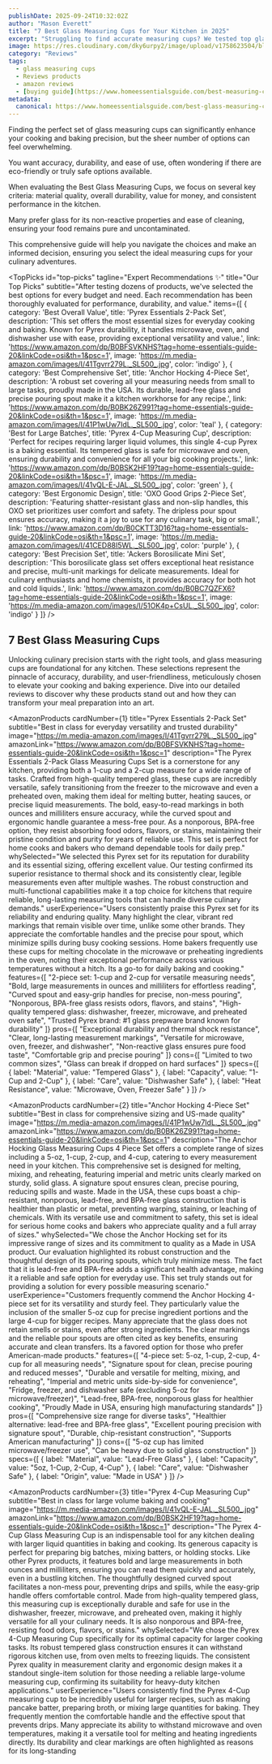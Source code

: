 ```yaml
---
publishDate: 2025-09-24T10:32:02Z
author: "Mason Everett"
title: "7 Best Glass Measuring Cups for Your Kitchen in 2025"
excerpt: "Struggling to find accurate measuring cups? We tested top glass measuring cups to help you choose durable and precise options for all your cooking needs."
image: https://res.cloudinary.com/dky6urpy2/image/upload/v1758623504/blog_image_1758623504_k4qvmq.webp
category: "Reviews"
tags:
  - glass measuring cups
  - Reviews products
  - amazon reviews
  - [buying guide](https://www.homeessentialsguide.com/best-measuring-cups-for-baking)
metadata:
  canonical: https://www.homeessentialsguide.com/best-glass-measuring-cups
---
```



<p>Finding the perfect set of glass measuring cups can significantly enhance your cooking and baking precision, but the sheer number of options can feel overwhelming.</p>
<p>You want accuracy, durability, and ease of use, often wondering if there are eco-friendly or truly safe options available.</p>
<p>When evaluating the Best Glass Measuring Cups, we focus on several key criteria: material quality, overall durability, value for money, and consistent performance in the kitchen.</p>
<p>Many prefer glass for its non-reactive properties and ease of cleaning, ensuring your food remains pure and uncontaminated.</p>
<p>This comprehensive guide will help you navigate the choices and make an informed decision, ensuring you select the ideal measuring cups for your culinary adventures.</p>

<TopPicks
  id="top-picks"
  tagline="Expert Recommendations ✨"
  title="Our Top Picks"
  subtitle="After testing dozens of products, we've selected the best options for every budget and need. Each recommendation has been thoroughly evaluated for performance, durability, and value."
  items={[
    {
      category: 'Best Overall Value',
      title: 'Pyrex Essentials 2-Pack Set',
      description: 'This set offers the most essential sizes for everyday cooking and baking. Known for Pyrex durability, it handles microwave, oven, and dishwasher use with ease, providing exceptional versatility and value.',
      link: 'https://www.amazon.com/dp/B0BFSVKNHS?tag=home-essentials-guide-20&linkCode=osi&th=1&psc=1',
      image: 'https://m.media-amazon.com/images/I/41Tgvrr279L._SL500_.jpg',
      color: 'indigo'
    },
    {
      category: 'Best Comprehensive Set',
      title: 'Anchor Hocking 4-Piece Set',
      description: 'A robust set covering all your measuring needs from small to large tasks, proudly made in the USA. Its durable, lead-free glass and precise pouring spout make it a kitchen workhorse for any recipe.',
      link: 'https://www.amazon.com/dp/B0BK26Z991?tag=home-essentials-guide-20&linkCode=osi&th=1&psc=1',
      image: 'https://m.media-amazon.com/images/I/41P1wUw7IdL._SL500_.jpg',
      color: 'teal'
    },
    {
      category: 'Best for Large Batches',
      title: 'Pyrex 4-Cup Measuring Cup',
      description: 'Perfect for recipes requiring larger liquid volumes, this single 4-cup Pyrex is a baking essential. Its tempered glass is safe for microwave and oven, ensuring durability and convenience for all your big cooking projects.',
      link: 'https://www.amazon.com/dp/B0BSK2HF19?tag=home-essentials-guide-20&linkCode=osi&th=1&psc=1',
      image: 'https://m.media-amazon.com/images/I/41vQL-E-JAL._SL500_.jpg',
      color: 'green'
    },
    {
      category: 'Best Ergonomic Design',
      title: 'OXO Good Grips 2-Piece Set',
      description: 'Featuring shatter-resistant glass and non-slip handles, this OXO set prioritizes user comfort and safety. The dripless pour spout ensures accuracy, making it a joy to use for any culinary task, big or small.',
      link: 'https://www.amazon.com/dp/B0CKTT3D16?tag=home-essentials-guide-20&linkCode=osi&th=1&psc=1',
      image: 'https://m.media-amazon.com/images/I/41CED88I5WL._SL500_.jpg',
      color: 'purple'
    },
    {
      category: 'Best Precision Set',
      title: 'Ackers Borosilicate Mini Set',
      description: 'This borosilicate glass set offers exceptional heat resistance and precise, multi-unit markings for delicate measurements. Ideal for culinary enthusiasts and home chemists, it provides accuracy for both hot and cold liquids.',
      link: 'https://www.amazon.com/dp/B0BC7QZFX6?tag=home-essentials-guide-20&linkCode=osi&th=1&psc=1',
      image: 'https://m.media-amazon.com/images/I/51OK4p+CsUL._SL500_.jpg',
      color: 'indigo'
    }
  ]}
/>

## 7 Best Glass Measuring Cups

Unlocking culinary precision starts with the right tools, and glass measuring cups are foundational for any kitchen. These selections represent the pinnacle of accuracy, durability, and user-friendliness, meticulously chosen to elevate your cooking and baking experience. Dive into our detailed reviews to discover why these products stand out and how they can transform your meal preparation into an art.

<AmazonProducts
  cardNumber={1}
  title="Pyrex Essentials 2-Pack Set"
  subtitle="Best in class for everyday versatility and trusted durability"
  image="https://m.media-amazon.com/images/I/41Tgvrr279L._SL500_.jpg"
  amazonLink="https://www.amazon.com/dp/B0BFSVKNHS?tag=home-essentials-guide-20&linkCode=osi&th=1&psc=1"
  description="The Pyrex Essentials 2-Pack Glass Measuring Cups Set is a cornerstone for any kitchen, providing both a 1-cup and a 2-cup measure for a wide range of tasks. Crafted from high-quality tempered glass, these cups are incredibly versatile, safely transitioning from the freezer to the microwave and even a preheated oven, making them ideal for melting butter, heating sauces, or precise liquid measurements. The bold, easy-to-read markings in both ounces and milliliters ensure accuracy, while the curved spout and ergonomic handle guarantee a mess-free pour. As a nonporous, BPA-free option, they resist absorbing food odors, flavors, or stains, maintaining their pristine condition and purity for years of reliable use. This set is perfect for home cooks and bakers who demand dependable tools for daily prep."
  whySelected="We selected this Pyrex set for its reputation for durability and its essential sizing, offering excellent value. Our testing confirmed its superior resistance to thermal shock and its consistently clear, legible measurements even after multiple washes. The robust construction and multi-functional capabilities make it a top choice for kitchens that require reliable, long-lasting measuring tools that can handle diverse culinary demands."
  userExperience="Users consistently praise this Pyrex set for its reliability and enduring quality. Many highlight the clear, vibrant red markings that remain visible over time, unlike some other brands. They appreciate the comfortable handles and the precise pour spout, which minimize spills during busy cooking sessions. Home bakers frequently use these cups for melting chocolate in the microwave or preheating ingredients in the oven, noting their exceptional performance across various temperatures without a hitch. Its a go-to for daily baking and cooking."
  features={[
    "2-piece set: 1-cup and 2-cup for versatile measuring needs",
    "Bold, large measurements in ounces and milliliters for effortless reading",
    "Curved spout and easy-grip handles for precise, non-mess pouring",
    "Nonporous, BPA-free glass resists odors, flavors, and stains",
    "High-quality tempered glass: dishwasher, freezer, microwave, and preheated oven safe",
    "Trusted Pyrex brand: #1 glass prepware brand known for durability"
  ]}
  pros={[
    "Exceptional durability and thermal shock resistance",
    "Clear, long-lasting measurement markings",
    "Versatile for microwave, oven, freezer, and dishwasher",
    "Non-reactive glass ensures pure food taste",
    "Comfortable grip and precise pouring"
  ]}
  cons={[
    "Limited to two common sizes",
    "Glass can break if dropped on hard surfaces"
  ]}
  specs={[
    { label: "Material", value: "Tempered Glass" },
    { label: "Capacity", value: "1-Cup and 2-Cup" },
    { label: "Care", value: "Dishwasher Safe" },
    { label: "Heat Resistance", value: "Microwave, Oven, Freezer Safe" }
  ]}
/>

<AmazonProducts
  cardNumber={2}
  title="Anchor Hocking 4-Piece Set"
  subtitle="Best in class for comprehensive sizing and US-made quality"
  image="https://m.media-amazon.com/images/I/41P1wUw7IdL._SL500_.jpg"
  amazonLink="https://www.amazon.com/dp/B0BK26Z991?tag=home-essentials-guide-20&linkCode=osi&th=1&psc=1"
  description="The Anchor Hocking Glass Measuring Cups 4 Piece Set offers a complete range of sizes including a 5-oz, 1-cup, 2-cup, and 4-cup, catering to every measurement need in your kitchen. This comprehensive set is designed for melting, mixing, and reheating, featuring imperial and metric units clearly marked on sturdy, solid glass. A signature spout ensures clean, precise pouring, reducing spills and waste. Made in the USA, these cups boast a chip-resistant, nonporous, lead-free, and BPA-free glass construction that is healthier than plastic or metal, preventing warping, staining, or leaching of chemicals. With its versatile use and commitment to safety, this set is ideal for serious home cooks and bakers who appreciate quality and a full array of sizes."
  whySelected="We chose the Anchor Hocking set for its impressive range of sizes and its commitment to quality as a Made in USA product. Our evaluation highlighted its robust construction and the thoughtful design of its pouring spouts, which truly minimize mess. The fact that it is lead-free and BPA-free adds a significant health advantage, making it a reliable and safe option for everyday use. This set truly stands out for providing a solution for every possible measuring scenario."
  userExperience="Customers frequently commend the Anchor Hocking 4-piece set for its versatility and sturdy feel. They particularly value the inclusion of the smaller 5-oz cup for precise ingredient portions and the large 4-cup for bigger recipes. Many appreciate that the glass does not retain smells or stains, even after strong ingredients. The clear markings and the reliable pour spouts are often cited as key benefits, ensuring accurate and clean transfers. Its a favored option for those who prefer American-made products."
  features={[
    "4-piece set: 5-oz, 1-cup, 2-cup, 4-cup for all measuring needs",
    "Signature spout for clean, precise pouring and reduced messes",
    "Durable and versatile for melting, mixing, and reheating",
    "Imperial and metric units side-by-side for convenience",
    "Fridge, freezer, and dishwasher safe (excluding 5-oz for microwave/freezer)",
    "Lead-free, BPA-free, nonporous glass for healthier cooking",
    "Proudly Made in USA, ensuring high manufacturing standards"
  ]}
  pros={[
    "Comprehensive size range for diverse tasks",
    "Healthier alternative: lead-free and BPA-free glass",
    "Excellent pouring precision with signature spout",
    "Durable, chip-resistant construction",
    "Supports American manufacturing"
  ]}
  cons={[
    "5-oz cup has limited microwave/freezer use",
    "Can be heavy due to solid glass construction"
  ]}
  specs={[
    { label: "Material", value: "Lead-Free Glass" },
    { label: "Capacity", value: "5oz, 1-Cup, 2-Cup, 4-Cup" },
    { label: "Care", value: "Dishwasher Safe" },
    { label: "Origin", value: "Made in USA" }
  ]}
/>

<AmazonProducts
  cardNumber={3}
  title="Pyrex 4-Cup Measuring Cup"
  subtitle="Best in class for large volume baking and cooking"
  image="https://m.media-amazon.com/images/I/41vQL-E-JAL._SL500_.jpg"
  amazonLink="https://www.amazon.com/dp/B0BSK2HF19?tag=home-essentials-guide-20&linkCode=osi&th=1&psc=1"
  description="The Pyrex 4-Cup Glass Measuring Cup is an indispensable tool for any kitchen dealing with larger liquid quantities in baking and cooking. Its generous capacity is perfect for preparing big batches, mixing batters, or holding stocks. Like other Pyrex products, it features bold and large measurements in both ounces and milliliters, ensuring you can read them quickly and accurately, even in a bustling kitchen. The thoughtfully designed curved spout facilitates a non-mess pour, preventing drips and spills, while the easy-grip handle offers comfortable control. Made from high-quality tempered glass, this measuring cup is exceptionally durable and safe for use in the dishwasher, freezer, microwave, and preheated oven, making it highly versatile for all your culinary needs. It is also nonporous and BPA-free, resisting food odors, flavors, or stains."
  whySelected="We chose the Pyrex 4-Cup Measuring Cup specifically for its optimal capacity for larger cooking tasks. Its robust tempered glass construction ensures it can withstand rigorous kitchen use, from oven melts to freezing liquids. The consistent Pyrex quality in measurement clarity and ergonomic design makes it a standout single-item solution for those needing a reliable large-volume measuring cup, confirming its suitability for heavy-duty kitchen applications."
  userExperience="Users consistently find the Pyrex 4-Cup measuring cup to be incredibly useful for larger recipes, such as making pancake batter, preparing broth, or mixing large quantities for baking. They frequently mention the comfortable handle and the effective spout that prevents drips. Many appreciate its ability to withstand microwave and oven temperatures, making it a versatile tool for melting and heating ingredients directly. Its durability and clear markings are often highlighted as reasons for its long-standing